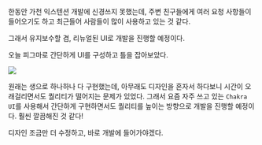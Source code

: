 한동안 가천 익스텐션 개발에 신경쓰지 못했는데, 주변 친구들에게 여러 요청 사항들이 들어오기도 하고 최근들어 사람들이 많이 사용하고 있는 것 같다.

그래서 유지보수할 겸, 리뉴얼된 UI로 개발을 진행할 예정이다.

오늘 피그마로 간단하게 UI를 구성하고 틀을 잡아보았다.

<Image src="/log/23.10/10.07/figma.png" />

원래는 생으로 하나하나 다 구현했는데, 아무래도 디자인을 혼자서 하다보니 시간이 오래걸리면서도 퀄리티가 떨어지는 문제가 있었다.
그래서 요즘 자주 쓰고 있는 `Chakra UI`를 사용해서 간단하게 구현하면서도 퀄리티를 높이는 방향으로 개발을 진행할 예정이다. 훨씬 깔끔해진 것 같다!

디자인 조금만 더 수정하고, 바로 개발에 들어가야겠다.
